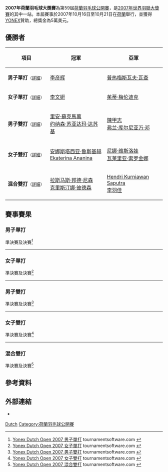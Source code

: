 {{noteTA|G1=Badminton}}
{{infobox badminton event
|name           = 2007年荷蘭羽毛球大獎賽
|image          = 
|size           = 
|caption        =
|dates          = 2007年10月16日－10月21日
|number_edition = 第59屆
|level          = 3B
|prize_money    = 5萬美元
|location       = {{NED}}
|venue          = 
|previous       = 2006年荷蘭羽毛球公開賽 
|next           = 2008年荷蘭羽毛球大獎賽
}}
'''2007年荷蘭羽毛球大獎賽'''為第59屆[[荷蘭羽毛球公開賽|荷蘭羽毛球公開賽]]，是[[2007年世界羽聯大獎賽|2007年世界羽聯大獎賽]]的其中一站。本屆賽事於2007年10月16日至10月21日在[[荷蘭|荷蘭]]舉行，並獲得[[YONEX|YONEX]]贊助，總獎金為5萬美元。

== 優勝者 ==
{| class=wikitable style="font-size:small"
!width="200"|項目
!width="250"|冠軍
!width="250"|亞軍
|-
|'''男子單打'''<small>（[[#男子單打|詳細]]）</small>
|{{flagicon|SIN}} [[李彦辉|李彦辉]]
|{{flagicon|POL}} [[普热梅斯瓦夫·瓦查|普热梅斯瓦夫·瓦查]]
|-
|'''女子單打'''<small>（[[#女子單打|詳細]]）</small>
|{{flagicon|CHN}} [[李文姸|李文姸]]
|{{flagicon|NED}} [[茱蒂·梅伦迪克|茱蒂·梅伦迪克]]
|-
|'''男子雙打'''<small>（[[#男子雙打|詳細]]）</small>
|{{flagicon|INA}} [[里安·蘇克馬萬|里安·蘇克馬萬]]<br/>{{flagicon|INA}} [[约纳森·苏亚达玛·达苏基|约纳森·苏亚达玛·达苏基]]
|{{flagicon|INA}} [[陳甲志|陳甲志]]<br/>{{flagicon|INA}} [[弗兰·库尔尼亚万·邓|弗兰·库尔尼亚万·邓]]
|-
|'''女子雙打'''<small>（[[#女子雙打|詳細]]）</small>
|{{flagicon|RUS}} [[安娜斯塔西亚·鲁斯基赫|安娜斯塔西亚·鲁斯基赫]]<br/>{{flagicon|RUS}} [[Ekaterina_Ananina|Ekaterina Ananina]]
|{{flagicon|RUS}} [[尼娜·维斯洛娃|尼娜·维斯洛娃]]<br/>{{flagicon|RUS}} [[瓦莱里亚·索罗金娜|瓦莱里亚·索罗金娜]]
|-
|'''混合雙打'''<small>（[[#混合雙打|詳細]]）</small>
|{{flagicon|DEN}} [[拉斯马斯·邦德·尼森|拉斯马斯·邦德·尼森]]<br/>{{flagicon|DEN}} [[克里斯汀娜·彼德森|克里斯汀娜·彼德森]]
|{{flagicon|SIN}} [[Hendri_Kurniawan_Saputra|Hendri Kurniawan Saputra]]<br/>{{flagicon|SIN}} [[李羽佳|李羽佳]]
|}

== 賽事賽果 ==
=== 男子單打 ===
;準決賽及決賽<ref name="MS">[http://www.tournamentsoftware.com/sport/draw.aspx?id=ADAA3E2B-E366-4368-88C5-2D5B8EA7FB14&draw=34 Yonex Dutch Open 2007 男子單打] {{Wayback|url=http://www.tournamentsoftware.com/sport/draw.aspx?id=ADAA3E2B-E366-4368-88C5-2D5B8EA7FB14&draw=34 |date=20171013120438 }} tournamentsoftware.com {{en}}</ref>
{{4TeamBracket-Tennis3-v2
| team-width=200
| RD1-seed1=1
| RD1-team1='''{{flagicon|POL}} [[普热梅斯瓦夫·瓦查|普热梅斯瓦夫·瓦查]]
| RD1-score1-1='''21
| RD1-score1-2=20
| RD1-score1-3='''23
| RD1-seed2=Q
| RD1-team2={{flagicon|CHN}} [[吴云勇|吴云勇]]
| RD1-score2-1=12
| RD1-score2-2='''22
| RD1-score2-3=21

| RD1-seed3=4
| RD1-team3='''{{flagicon|SIN}} [[李彦辉|李彦辉]]
| RD1-score3-1='''21
| RD1-score3-2='''21
| RD1-score3-3=
| RD1-seed4=2
| RD1-team4={{flagicon|MAS}} [[李传成|李传成]]
| RD1-score4-1=16
| RD1-score4-2=19
| RD1-score4-3=

| RD2-seed1=1
| RD2-team1={{flagicon|POL}} [[普热梅斯瓦夫·瓦查|普热梅斯瓦夫·瓦查]]
| RD2-score1-1='''22
| RD2-score1-2=11
| RD2-score1-3=18
| RD2-seed2=4
| RD2-team2='''{{flagicon|SIN}} [[李彦辉|李彦辉]]
| RD2-score2-1=20
| RD2-score2-2='''21
| RD2-score2-3='''21
}}
----

=== 女子單打 ===
;準決賽及決賽<ref name="WS">[http://www.tournamentsoftware.com/sport/draw.aspx?id=ADAA3E2B-E366-4368-88C5-2D5B8EA7FB14&draw=40 Yonex Dutch Open 2007 女子單打] {{Wayback|url=http://www.tournamentsoftware.com/sport/draw.aspx?id=ADAA3E2B-E366-4368-88C5-2D5B8EA7FB14&draw=40 |date=20171013142312 }} tournamentsoftware.com {{en}}</ref>
{{4TeamBracket-Tennis3-v2
| team-width=200
| RD1-seed1=PFQ
| RD1-team1='''{{flagicon|CHN}} [[李文姸|李文姸]]
| RD1-score1-1='''21
| RD1-score1-2='''21
| RD1-score1-3=
| RD1-seed2=3
| RD1-team2={{flagicon|SIN}} [[李理|李理]]
| RD1-score2-1=15
| RD1-score2-2=16
| RD1-score2-3=

| RD1-seed3=4
| RD1-team3='''{{flagicon|NED}} [[茱蒂·梅伦迪克|茱蒂·梅伦迪克]]
| RD1-score3-1='''23
| RD1-score3-2='''21
| RD1-score3-3=
| RD1-seed4=2
| RD1-team4={{flagicon|GER}} [[朱利安·申克|朱利安·申克]]
| RD1-score4-1=21
| RD1-score4-2=13
| RD1-score4-3=

| RD2-seed1=PFQ
| RD2-team1='''{{flagicon|CHN}} [[李文姸|李文姸]]
| RD2-score1-1='''21
| RD2-score1-2='''21
| RD2-score1-3=
| RD2-seed2=4
| RD2-team2={{flagicon|NED}} [[茱蒂·梅伦迪克|茱蒂·梅伦迪克]]
| RD2-score2-1=18
| RD2-score2-2=19
| RD2-score2-3=
}}
----

=== 男子雙打 ===
;準決賽及決賽<ref name="MD">[http://www.tournamentsoftware.com/sport/draw.aspx?id=ADAA3E2B-E366-4368-88C5-2D5B8EA7FB14&draw=43 Yonex Dutch Open 2007 男子雙打] tournamentsoftware.com {{en}}</ref>
{{4TeamBracket-Tennis3-v2
| team-width=200
| RD1-seed1=1
| RD1-team1={{nowrap|{{flagicon|SIN}} [[Hendri_Kurniawan_Saputra|Hendri Kurniawan Saputra]]<br/> {{flagicon|SIN}} [[亨德拉·维加亚|亨德拉·维加亚]]}}
| RD1-score1-1=15
| RD1-score1-2=12
| RD1-score1-3=
| RD1-seed2=
| RD1-team2='''{{flagicon|INA}} [[陳甲志|陳甲志]]<br/> {{flagicon|INA}} [[弗兰·库尔尼亚万·邓|弗兰·库尔尼亚万·邓]]
| RD1-score2-1='''21
| RD1-score2-2='''21
| RD1-score2-3=

| RD1-seed3=6
| RD1-team3='''{{flagicon|INA}} [[里安·蘇克馬萬|里安·蘇克馬萬]]<br/> {{flagicon|INA}} [[约纳森·苏亚达玛·达苏基|约纳森·苏亚达玛·达苏基]]
| RD1-score3-1='''21
| RD1-score3-2='''23
| RD1-score3-3=
| RD1-seed4=2
| RD1-team4={{flagicon|RUS}} [[维塔利·杜尔金|维塔利·杜尔金]]<br/> {{flagicon|RUS}} [[亚历山大·尼科拉恩科|亚历山大·尼科拉恩科]]
| RD1-score4-1=14
| RD1-score4-2=21
| RD1-score4-3=

| RD2-seed1=
| RD2-team1={{flagicon|INA}} [[陳甲志|陳甲志]]<br/> {{flagicon|INA}} [[弗兰·库尔尼亚万·邓|弗兰·库尔尼亚万·邓]]
| RD2-score1-1=13
| RD2-score1-2=12
| RD2-score1-3=
| RD2-seed2=6
| RD2-team2='''{{nowrap|{{flagicon|INA}} [[里安·蘇克馬萬|里安·蘇克馬萬]]<br/> {{flagicon|INA}} [[约纳森·苏亚达玛·达苏基|约纳森·苏亚达玛·达苏基]]}}
| RD2-score2-1='''21
| RD2-score2-2='''21
| RD2-score2-3=
}}
----

=== 女子雙打 ===
;準決賽及決賽<ref name="WD">[http://www.tournamentsoftware.com/sport/draw.aspx?id=ADAA3E2B-E366-4368-88C5-2D5B8EA7FB14&draw=46 Yonex Dutch Open 2007 女子雙打] {{Wayback|url=http://www.tournamentsoftware.com/sport/draw.aspx?id=ADAA3E2B-E366-4368-88C5-2D5B8EA7FB14&draw=46 |date=20171013125755 }} tournamentsoftware.com {{en}}</ref>
{{4TeamBracket-Tennis3-v2
| team-width=200
| RD1-seed1=1
| RD1-team1={{flagicon|SIN}} [[江彦媚|江彦媚]]<br/> {{flagicon|SIN}} [[李羽佳|李羽佳]]
| RD1-score1-1=20
| RD1-score1-2=14
| RD1-score1-3=
| RD1-seed2=3
| RD1-team2='''{{flagicon|RUS}} [[尼娜·维斯洛娃|尼娜·维斯洛娃]]<br/> {{flagicon|RUS}} [[瓦莱里亚·索罗金娜|瓦莱里亚·索罗金娜]]
| RD1-score2-1='''22
| RD1-score2-2='''21
| RD1-score2-3=

| RD1-seed3=
| RD1-team3={{flagicon|SIN}} [[梁语嫣|梁语嫣]]<br/> {{flagicon|SIN}} [[欣塔·穆利亚·萨里|欣塔·穆利亚·萨里]]
| RD1-score3-1=12
| RD1-score3-2=16
| RD1-score3-3=
| RD1-seed4=2
| RD1-team4='''{{flagicon|RUS}} [[安娜斯塔西亚·鲁斯基赫|安娜斯塔西亚·鲁斯基赫]]<br/> {{flagicon|RUS}} [[Ekaterina_Ananina|Ekaterina Ananina]]
| RD1-score4-1='''21
| RD1-score4-2='''21
| RD1-score4-3=

| RD2-seed1=3
| RD2-team1={{flagicon|RUS}} [[尼娜·维斯洛娃|尼娜·维斯洛娃]]<br/> {{flagicon|RUS}} [[瓦莱里亚·索罗金娜|瓦莱里亚·索罗金娜]]
| RD2-score1-1='''22
| RD2-score1-2=15
| RD2-score1-3=13
| RD2-seed2=2
| RD2-team2='''{{flagicon|RUS}} [[安娜斯塔西亚·鲁斯基赫|安娜斯塔西亚·鲁斯基赫]]<br/> {{flagicon|RUS}} [[Ekaterina_Ananina|Ekaterina Ananina]]
| RD2-score2-1=20
| RD2-score2-2='''21
| RD2-score2-3='''21
}}
----

=== 混合雙打 ===
;準決賽及決賽<ref name="XD">[http://www.tournamentsoftware.com/sport/draw.aspx?id=ADAA3E2B-E366-4368-88C5-2D5B8EA7FB14&draw=49 Yonex Dutch Open 2007 混合雙打] tournamentsoftware.com {{en}}</ref>
{{4TeamBracket-Tennis3-v2
| team-width=200
| RD1-seed1=1
| RD1-team1='''{{nowrap|{{flagicon|SIN}} [[Hendri_Kurniawan_Saputra|Hendri Kurniawan Saputra]]<br/> {{flagicon|SIN}} [[李羽佳|李羽佳]]}}
| RD1-score1-1='''21
| RD1-score1-2=21
| RD1-score1-3='''21
| RD1-seed2=7
| RD1-team2={{flagicon|RUS}} [[亚历山大·尼科拉恩科|亚历山大·尼科拉恩科]]<br/> {{flagicon|RUS}} [[尼娜·维斯洛娃|尼娜·维斯洛娃]]
| RD1-score2-1=16
| RD1-score2-2='''23
| RD1-score2-3=11

| RD1-seed3=
| RD1-team3='''{{flagicon|DEN}} [[拉斯马斯·邦德·尼森|拉斯马斯·邦德·尼森]]<br/> {{flagicon|DEN}} [[克里斯汀娜·彼德森|克里斯汀娜·彼德森]]
| RD1-score3-1='''21
| RD1-score3-2=14
| RD1-score3-3='''21
| RD1-seed4=
| RD1-team4={{flagicon|GER}} [[英格·金德沃克|英格·金德沃克]]<br/> {{flagicon|GER}} [[Kathrin_Piotrowski|Kathrin Piotrowski]]
| RD1-score4-1=17
| RD1-score4-2='''21
| RD1-score4-3=17

| RD2-seed1=1
| RD2-team1={{nowrap|{{flagicon|SIN}} [[Hendri_Kurniawan_Saputra|Hendri Kurniawan Saputra]]<br/> {{flagicon|SIN}} [[李羽佳|李羽佳]]}}
| RD2-score1-1=16
| RD2-score1-2=14
| RD2-score1-3=
| RD2-seed2=
| RD2-team2='''{{flagicon|DEN}} [[拉斯马斯·邦德·尼森|拉斯马斯·邦德·尼森]]<br/> {{flagicon|DEN}} [[克里斯汀娜·彼德森|克里斯汀娜·彼德森]]
| RD2-score2-1='''21
| RD2-score2-2='''21
| RD2-score2-3=
}}

== 參考資料 ==
{{Reflist}}

== 外部連結 ==
*{{official|http://www.yonexdutchopen.nl}}

{{2007年世界羽聯大獎賽}}

[[Category:2007年世界羽聯大獎賽|Dutch]]
[[Category:荷蘭羽毛球公開賽|Category:荷蘭羽毛球公開賽]]